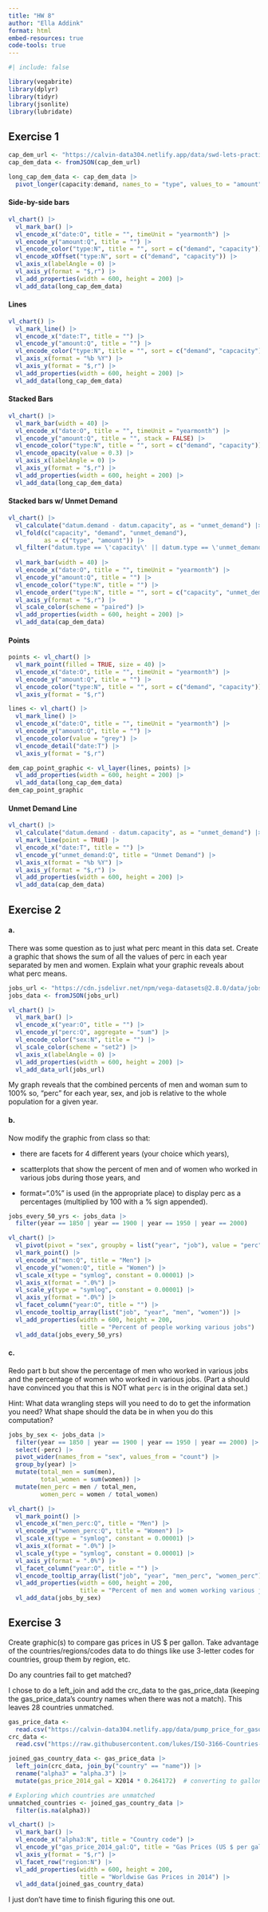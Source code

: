 ```yaml
---
title: "HW 8"
author: "Ella Addink"
format: html
embed-resources: true
code-tools: true 
---
```


```r
#| include: false

library(vegabrite)
library(dplyr)
library(tidyr)
library(jsonlite)
library(lubridate)
```

## Exercise 1

```r
cap_dem_url <- "https://calvin-data304.netlify.app/data/swd-lets-practice-ex-2-3.json"
cap_dem_data <- fromJSON(cap_dem_url)

long_cap_dem_data <- cap_dem_data |> 
  pivot_longer(capacity:demand, names_to = "type", values_to = "amount") 
```

#### Side-by-side bars

```r
vl_chart() |> 
  vl_mark_bar() |>
  vl_encode_x("date:O", title = "", timeUnit = "yearmonth") |> 
  vl_encode_y("amount:Q", title = "") |>
  vl_encode_color("type:N", title = "", sort = c("demand", "capacity")) |> 
  vl_encode_xOffset("type:N", sort = c("demand", "capacity")) |>
  vl_axis_x(labelAngle = 0) |>
  vl_axis_y(format = "$,r") |> 
  vl_add_properties(width = 600, height = 200) |>
  vl_add_data(long_cap_dem_data) 
```

#### Lines

```r
vl_chart() |> 
  vl_mark_line() |>
  vl_encode_x("date:T", title = "") |> 
  vl_encode_y("amount:Q", title = "") |>
  vl_encode_color("type:N", title = "", sort = c("demand", "capcacity")) |>
  vl_axis_x(format = "%b %Y") |>
  vl_axis_y(format = "$,r") |> 
  vl_add_properties(width = 600, height = 200) |>
  vl_add_data(long_cap_dem_data) 
```

#### Stacked Bars

```r
vl_chart() |> 
  vl_mark_bar(width = 40) |>
  vl_encode_x("date:O", title = "", timeUnit = "yearmonth") |> 
  vl_encode_y("amount:Q", title = "", stack = FALSE) |>
  vl_encode_color("type:N", title = "", sort = c("demand", "capacity")) |> 
  vl_encode_opacity(value = 0.3) |>
  vl_axis_x(labelAngle = 0) |>
  vl_axis_y(format = "$,r") |> 
  vl_add_properties(width = 600, height = 200) |>
  vl_add_data(long_cap_dem_data)
```

#### Stacked bars w/ Unmet Demand

```r
vl_chart() |> 
  vl_calculate("datum.demand - datum.capacity", as = "unmet_demand") |> 
  vl_fold(c("capacity", "demand", "unmet_demand"), 
          as = c("type", "amount")) |>
  vl_filter("datum.type == \'capacity\' || datum.type == \'unmet_demand\'") |>
  
  vl_mark_bar(width = 40) |>
  vl_encode_x("date:O", title = "", timeUnit = "yearmonth") |> 
  vl_encode_y("amount:Q", title = "") |>
  vl_encode_color("type:N", title = "") |>
  vl_encode_order("type:N", title = "", sort = c("capacity", "unmet_demand")) |> 
  vl_axis_y(format = "$,r") |> 
  vl_scale_color(scheme = "paired") |>
  vl_add_properties(width = 600, height = 200) |>
  vl_add_data(cap_dem_data)
```

#### Points

```r
points <- vl_chart() |> 
  vl_mark_point(filled = TRUE, size = 40) |>
  vl_encode_x("date:O", title = "", timeUnit = "yearmonth") |> 
  vl_encode_y("amount:Q", title = "") |>
  vl_encode_color("type:N", title = "", sort = c("demand", "capacity")) |> 
  vl_axis_y(format = "$,r")

lines <- vl_chart() |> 
  vl_mark_line() |> 
  vl_encode_x("date:O", title = "", timeUnit = "yearmonth") |> 
  vl_encode_y("amount:Q", title = "") |> 
  vl_encode_color(value = "grey") |>
  vl_encode_detail("date:T") |> 
  vl_axis_y(format = "$,r")

dem_cap_point_graphic <- vl_layer(lines, points) |>
  vl_add_properties(width = 600, height = 200) |> 
  vl_add_data(long_cap_dem_data)
dem_cap_point_graphic
```

#### Unmet Demand Line

```r
vl_chart() |> 
  vl_calculate("datum.demand - datum.capacity", as = "unmet_demand") |>
  vl_mark_line(point = TRUE) |> 
  vl_encode_x("date:T", title = "") |> 
  vl_encode_y("unmet_demand:Q", title = "Unmet Demand") |>
  vl_axis_x(format = "%b %Y") |>
  vl_axis_y(format = "$,r") |>
  vl_add_properties(width = 600, height = 200) |>
  vl_add_data(cap_dem_data)
```

## Exercise 2

#### a.

There was some question as to just what perc meant in this data set. Create a graphic that shows the sum of all the values of perc in each year separated by men and women. Explain what your graphic reveals about what perc means.

```r
jobs_url <- "https://cdn.jsdelivr.net/npm/vega-datasets@2.8.0/data/jobs.json"
jobs_data <- fromJSON(jobs_url)
```

```r
vl_chart() |>
  vl_mark_bar() |>
  vl_encode_x("year:O", title = "") |>
  vl_encode_y("perc:Q", aggregate = "sum") |>
  vl_encode_color("sex:N", title = "") |>
  vl_scale_color(scheme = "set2") |>
  vl_axis_x(labelAngle = 0) |>
  vl_add_properties(width = 600, height = 200) |>
  vl_add_data_url(jobs_url) 
```

My graph reveals that the combined percents of men and woman sum to 100% so, "perc" for each year, sex, and job is relative to the whole population for a given year. 

#### b.

Now modify the graphic from class so that:

-   there are facets for 4 different years (your choice which years),

-   scatterplots that show the percent of men and of women who worked in various jobs during those years, and

-   format=".0%" is used (in the appropriate place) to display perc as a percentages (multiplied by 100 with a % sign appended).

```r
jobs_every_50_yrs <- jobs_data |> 
  filter(year == 1850 | year == 1900 | year == 1950 | year == 2000)
```

```r
vl_chart() |>
  vl_pivot(pivot = "sex", groupby = list("year", "job"), value = "perc") |> 
  vl_mark_point() |>
  vl_encode_x("men:Q", title = "Men") |>
  vl_encode_y("women:Q", title = "Women") |>
  vl_scale_x(type = "symlog", constant = 0.00001) |>
  vl_axis_x(format = ".0%") |> 
  vl_scale_y(type = "symlog", constant = 0.00001) |>
  vl_axis_y(format = ".0%") |> 
  vl_facet_column("year:O", title = "") |>
  vl_encode_tooltip_array(list("job", "year", "men", "women")) |>
  vl_add_properties(width = 600, height = 200,
                    title = "Percent of people working various jobs") |>
  vl_add_data(jobs_every_50_yrs) 
```

#### c.

Redo part b but show the percentage of men who worked in various jobs and the percentage of women who worked in various jobs. (Part a should have convinced you that this is NOT what `perc` is in the original data set.)

Hint: What data wrangling steps will you need to do to get the information you need? What shape should the data be in when you do this computation?

```r
jobs_by_sex <- jobs_data |> 
  filter(year == 1850 | year == 1900 | year == 1950 | year == 2000) |> 
  select(-perc) |>
  pivot_wider(names_from = "sex", values_from = "count") |> 
  group_by(year) |> 
  mutate(total_men = sum(men),
         total_women = sum(women)) |> 
  mutate(men_perc = men / total_men,
         women_perc = women / total_women)
```

```r
vl_chart() |>
  vl_mark_point() |>
  vl_encode_x("men_perc:Q", title = "Men") |>
  vl_encode_y("women_perc:Q", title = "Women") |>
  vl_scale_x(type = "symlog", constant = 0.00001) |>
  vl_axis_x(format = ".0%") |> 
  vl_scale_y(type = "symlog", constant = 0.00001) |>
  vl_axis_y(format = ".0%") |> 
  vl_facet_column("year:O", title = "") |>
  vl_encode_tooltip_array(list("job", "year", "men_perc", "women_perc")) |>
  vl_add_properties(width = 600, height = 200,
                    title = "Percent of men and women working various jobs") |>
  vl_add_data(jobs_by_sex) 
```

## Exercise 3

Create graphic(s) to compare gas prices in US \$ per gallon. Take advantage of the countries/regions/codes data to do things like use 3-letter codes for countries, group them by region, etc.

Do any countries fail to get matched?

I chose to do a left_join and add the crc_data to the gas_price_data (keeping the gas_price_data's country names when there was not a match). This leaves 28 countries unmatched. 

```r
gas_price_data <- 
  read.csv("https://calvin-data304.netlify.app/data/pump_price_for_gasoline_us_per_liter.csv")
crc_data <- 
  read.csv("https://raw.githubusercontent.com/lukes/ISO-3166-Countries-with-Regional-Codes/master/all/all.csv")
```

```r
joined_gas_country_data <- gas_price_data |>
  left_join(crc_data, join_by("country" == "name")) |> 
  rename("alpha3" = "alpha.3") |> 
  mutate(gas_price_2014_gal = X2014 * 0.264172)  # converting to gallons (only 2014 data)
```

```r
# Exploring which countries are unmatched
unmatched_countries <- joined_gas_country_data |> 
  filter(is.na(alpha3)) 
```

```r
vl_chart() |> 
  vl_mark_bar() |>
  vl_encode_x("alpha3:N", title = "Country code") |> 
  vl_encode_y("gas_price_2014_gal:Q", title = "Gas Prices (US $ per gallon)") |>
  vl_axis_y(format = "$,r") |> 
  vl_facet_row("region:N") |> 
  vl_add_properties(width = 600, height = 200, 
                    title = "Worldwise Gas Prices in 2014") |>
  vl_add_data(joined_gas_country_data)
```

I just don't have time to finish figuring this one out. 
